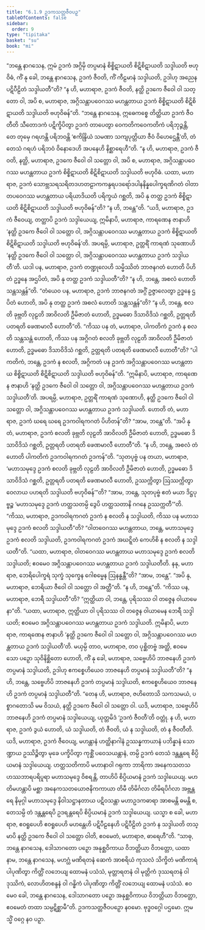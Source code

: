 ```yaml
---
title: "6.1.9 ဥဒကသတ္တဇီဝပဉှ"
tableOfContents: false
sidebar:
  order: 9
type: "tipitaka"
basket: "su"
book: "mi"
---
```



<DynamicBreadcrumb />

<Division number="179" book="mi" e="ch" v="28">

<Paragraph number="1148" book="mi">
“ဘန္တေ နာဂသေန, ဣမံ ဥဒကံ အဂ္ဂိမှိ တပ္ပမာနံ စိစ္စိဋာယတိ စိဋိစိဋာယတိ သဒ္ဒါယတိ ဗဟုဝိဓံ, ကိံ နု ခေါ, ဘန္တေ နာဂသေန, ဥဒကံ ဇီဝတိ, ကိံ ကီဠမာနံ သဒ္ဒါယတိ, ဥဒါဟု အညေန ပဋိပီဠိတံ သဒ္ဒါယတီ”တိ? “န ဟိ, မဟာရာဇ, ဥဒကံ ဇီဝတိ, နတ္ထိ ဥဒကေ ဇီဝေါ ဝါ သတ္တော ဝါ, အပိ စ, မဟာရာဇ, အဂ္ဂိသန္တာပဝေဂဿ မဟန္တတာယ ဥဒကံ စိစ္စိဋာယတိ စိဋိစိဋာယတိ သဒ္ဒါယတိ ဗဟုဝိဓန်”တိ.
</Paragraph>

<Paragraph number="1149" book="mi">
“ဘန္တေ နာဂသေန, ဣဓေကစ္စေ တိတ္ထိယာ ဥဒကံ ဇီဝတီတိ သီတောဒကံ ပဋိက္ခိပိတွာ ဥဒကံ တာပေတွာ ဝေကတိကဝေကတိကံ ပရိဘုဉ္ဇန္တိ, တေ တုမှေ ဂရဟန္တိ ပရိဘဝန္တိ ‘ဧကိန္ဒြိယံ သမဏာ သကျပုတ္တိယာ ဇီဝံ ဝိဟေဌေန္တီ’တိ, တံ တေသံ ဂရဟံ ပရိဘဝံ ဝိနောဒေဟိ အပနေဟိ နိစ္ဆာရေဟီ”တိ. “န ဟိ, မဟာရာဇ, ဥဒကံ ဇီဝတိ, နတ္ထိ, မဟာရာဇ, ဥဒကေ ဇီဝေါ ဝါ သတ္တော ဝါ, အပိ စ, မဟာရာဇ, အဂ္ဂိသန္တာပဝေဂဿ မဟန္တတာယ ဥဒကံ စိစ္စိဋာယတိ စိဋိစိဋာယတိ သဒ္ဒါယတိ ဗဟုဝိဓံ.
</Paragraph>

<Paragraph number="1150" book="mi">
ယထာ, မဟာရာဇ, ဥဒကံ သောဗ္ဘသရသရိတဒဟတဠာကကန္ဒရပဒရော်ဒပါနနိန္နပေါက္ခရဏိဂတံ ဝါတာတပဝေဂဿ မဟန္တတာယ ပရိယာဒိယတိ ပရိက္ခယံ ဂစ္ဆတိ, အပိ နု တတ္ထ ဥဒကံ စိစ္စိဋာယတိ စိဋိစိဋာယတိ သဒ္ဒါယတိ ဗဟုဝိဓန်”တိ? “န ဟိ, ဘန္တေ”တိ. “ယဒိ, မဟာရာဇ, ဥဒကံ ဇီဝေယျ, တတ္ထာပိ ဥဒကံ သဒ္ဒါယေယျ, ဣမိနာပိ, မဟာရာဇ, ကာရဏေန ဇာနာဟိ ‘နတ္ထိ ဥဒကေ ဇီဝေါ ဝါ သတ္တော ဝါ, အဂ္ဂိသန္တာပဝေဂဿ မဟန္တတာယ ဥဒကံ စိစ္စိဋာယတိ စိဋိစိဋာယတိ သဒ္ဒါယတိ ဗဟုဝိဓန်’တိ.
</Paragraph>

<Paragraph number="1151" book="mi">
အပရမ္ပိ, မဟာရာဇ, ဥတ္တရိံ ကာရဏံ သုဏောဟိ ‘နတ္ထိ ဥဒကေ ဇီဝေါ ဝါ သတ္တော ဝါ, အဂ္ဂိသန္တာပဝေဂဿ မဟန္တတာယ ဥဒကံ သဒ္ဒါယတီ’တိ. ယဒါ ပန, မဟာရာဇ, ဥဒကံ တဏ္ဍုလေဟိ သမ္မိဿိတံ ဘာဇနဂတံ ဟောတိ ပိဟိတံ ဥဒ္ဓနေ အဌပိတံ, အပိ နု တတ္ထ ဥဒကံ သဒ္ဒါယတီ”တိ? “န ဟိ, ဘန္တေ, အစလံ ဟောတိ သန္တသန္တန်”တိ. “တံယေဝ ပန, မဟာရာဇ, ဥဒကံ ဘာဇနဂတံ အဂ္ဂိံ ဥဇ္ဇာလေတွာ ဥဒ္ဓနေ ဌပိတံ ဟောတိ, အပိ နု တတ္ထ ဥဒကံ အစလံ ဟောတိ သန္တသန္တန်”တိ? “န ဟိ, ဘန္တေ, စလတိ ခုဗ္ဘတိ လုဠတိ အာဝိလတိ ဦမိဇာတံ ဟောတိ, ဥဒ္ဓမဓော ဒိသာဝိဒိသံ ဂစ္ဆတိ, ဥတ္တရတိ ပတရတိ ဖေဏမာလီ ဟောတီ”တိ. “ကိဿ ပန တံ, မဟာရာဇ, ပါကတိကံ ဥဒကံ န စလတိ သန္တသန္တံ ဟောတိ, ကိဿ ပန အဂ္ဂိဂတံ စလတိ ခုဗ္ဘတိ လုဠတိ အာဝိလတိ ဦမိဇာတံ ဟောတိ, ဥဒ္ဓမဓော ဒိသာဝိဒိသံ ဂစ္ဆတိ, ဥတ္တရတိ ပတရတိ ဖေဏမာလီ ဟောတီ”တိ? “ပါကတိကံ, ဘန္တေ, ဥဒကံ န စလတိ, အဂ္ဂိကတံ ပန ဥဒကံ အဂ္ဂိသန္တာပဝေဂဿ မဟန္တတာယ စိစ္စိဋာယတိ စိဋိစိဋာယတိ သဒ္ဒါယတိ ဗဟုဝိဓန်”တိ. “ဣမိနာပိ, မဟာရာဇ, ကာရဏေန ဇာနာဟိ ‘နတ္ထိ ဥဒကေ ဇီဝေါ ဝါ သတ္တော ဝါ, အဂ္ဂိသန္တာပဝေဂဿ မဟန္တတာယ ဥဒကံ သဒ္ဒါယတီ’တိ.
</Paragraph>

<Paragraph number="1152" book="mi">
အပရမ္ပိ, မဟာရာဇ, ဥတ္တရိံ ကာရဏံ သုဏောဟိ, နတ္ထိ ဥဒကေ ဇီဝေါ ဝါ သတ္တော ဝါ, အဂ္ဂိသန္တာပဝေဂဿ မဟန္တတာယ ဥဒကံ သဒ္ဒါယတိ. ဟောတိ တံ, မဟာရာဇ, ဥဒကံ ဃရေ ဃရေ ဥဒကဝါရကဂတံ ပိဟိတန်”တိ? “အာမ, ဘန္တေ”တိ. “အပိ နု တံ, မဟာရာဇ, ဥဒကံ စလတိ ခုဗ္ဘတိ လုဠတိ အာဝိလတိ ဦမိဇာတံ ဟောတိ, ဥဒ္ဓမဓော ဒိသာဝိဒိသံ ဂစ္ဆတိ, ဥတ္တရတိ ပတရတိ ဖေဏမာလီ ဟောတီ”တိ. “န ဟိ, ဘန္တေ, အစလံ တံ ဟောတိ ပါကတိကံ ဥဒကဝါရကဂတံ ဥဒကန်”တိ.
</Paragraph>

<Paragraph number="1153" book="mi">
“သုတပုဗ္ဗံ ပန တယာ, မဟာရာဇ, ‘မဟာသမုဒ္ဒေ ဥဒကံ စလတိ ခုဗ္ဘတိ လုဠတိ အာဝိလတိ ဦမိဇာတံ ဟောတိ, ဥဒ္ဓမဓော ဒိသာဝိဒိသံ ဂစ္ဆတိ, ဥတ္တရတိ ပတရတိ ဖေဏမာလီ ဟောတိ, ဥဿက္ကိတွာ ဩဿက္ကိတွာ ဝေလာယ ပဟရတိ သဒ္ဒါယတိ ဗဟုဝိဓန်’”တိ? “အာမ, ဘန္တေ, သုတပုဗ္ဗံ ဧတံ မယာ ဒိဋ္ဌပုဗ္ဗဉ္စ ‘မဟာသမုဒ္ဒေ ဥဒကံ ဟတ္ထသတမ္ပိ ဒွေပိ ဟတ္ထသတာနိ ဂဂနေ ဥဿက္ကတီ’”တိ. “ကိဿ, မဟာရာဇ, ဥဒကဝါရကဂတံ ဥဒကံ န စလတိ န သဒ္ဒါယတိ, ကိဿ ပန မဟာသမုဒ္ဒေ ဥဒကံ စလတိ သဒ္ဒါယတီ”တိ? “ဝါတဝေဂဿ မဟန္တတာယ, ဘန္တေ, မဟာသမုဒ္ဒေ ဥဒကံ စလတိ သဒ္ဒါယတိ, ဥဒကဝါရကဂတံ ဥဒကံ အဃဋ္ဋိတံ ကေဟိစိ န စလတိ န သဒ္ဒါယတီ”တိ. “ယထာ, မဟာရာဇ, ဝါတဝေဂဿ မဟန္တတာယ မဟာသမုဒ္ဒေ ဥဒကံ စလတိ သဒ္ဒါယတိ; ဧဝမေဝ အဂ္ဂိသန္တာပဝေဂဿ မဟန္တတာယ ဥဒကံ သဒ္ဒါယတီတိ.
</Paragraph>

<Paragraph number="1154" book="mi">
နနု, မဟာရာဇ, ဘေရိပေါက္ခရံ သုက္ခံ သုက္ခေန ဂေါစမ္မေန ဩနန္ဓန္တီ”တိ? “အာမ, ဘန္တေ”. “အပိ နု, မဟာရာဇ, ဘေရိယာ ဇီဝေါ ဝါ သတ္တော ဝါ အတ္ထီ”တိ. “န ဟိ, ဘန္တေ”တိ. “ကိဿ ပန, မဟာရာဇ, ဘေရီ သဒ္ဒါယတီ”တိ? “ဣတ္ထိယာ ဝါ, ဘန္တေ, ပုရိသဿ ဝါ တဇ္ဇေန ဝါယာမေနာ”တိ. “ယထာ, မဟာရာဇ, ဣတ္ထိယာ ဝါ ပုရိသဿ ဝါ တဇ္ဇေန ဝါယာမေန ဘေရီ သဒ္ဒါယတိ; ဧဝမေဝ အဂ္ဂိသန္တာပဝေဂဿ မဟန္တတာယ ဥဒကံ သဒ္ဒါယတိ. ဣမိနာပိ, မဟာရာဇ, ကာရဏေန ဇာနာဟိ ‘နတ္ထိ ဥဒကေ ဇီဝေါ ဝါ သတ္တော ဝါ, အဂ္ဂိသန္တာပဝေဂဿ မဟန္တတာယ ဥဒကံ သဒ္ဒါယတီ’တိ.
</Paragraph>

<Paragraph number="1155" book="mi">
မယှမ္ပိ တာဝ, မဟာရာဇ, တဝ ပုစ္ဆိတဗ္ဗံ အတ္ထိ, ဧဝမေသော ပဉှော သုဝိနိစ္ဆိတော ဟောတိ, ကိံ နု ခေါ, မဟာရာဇ, သဗ္ဗေဟိပိ ဘာဇနေဟိ ဥဒကံ တပ္ပမာနံ သဒ္ဒါယတိ, ဥဒါဟု ဧကစ္စေဟိယေဝ ဘာဇနေဟိ တပ္ပမာနံ သဒ္ဒါယတီ”တိ? “န ဟိ, ဘန္တေ, သဗ္ဗေဟိပိ ဘာဇနေဟိ ဥဒကံ တပ္ပမာနံ သဒ္ဒါယတိ, ဧကစ္စေဟိယေဝ ဘာဇနေဟိ ဥဒကံ တပ္ပမာနံ သဒ္ဒါယတီ”တိ. “တေန ဟိ, မဟာရာဇ, ဇဟိတောသိ သကသမယံ, ပစ္စာဂတောသိ မမ ဝိသယံ, နတ္ထိ ဥဒကေ ဇီဝေါ ဝါ သတ္တော ဝါ. ယဒိ, မဟာရာဇ, သဗ္ဗေဟိပိ ဘာဇနေဟိ ဥဒကံ တပ္ပမာနံ သဒ္ဒါယေယျ, ယုတ္တမိဒံ ‘ဥဒကံ ဇီဝတီ’တိ ဝတ္တုံ. န ဟိ, မဟာရာဇ, ဥဒကံ ဒွယံ ဟောတိ, ယံ သဒ္ဒါယတိ, တံ ဇီဝတိ, ယံ န သဒ္ဒါယတိ, တံ န ဇီဝတီတိ. ယဒိ, မဟာရာဇ, ဥဒကံ ဇီဝေယျ, မဟန္တာနံ ဟတ္ထိနာဂါနံ ဥဿန္နကာယာနံ ပဘိန္နာနံ သောဏ္ဍာယ ဥဿိဉ္စိတွာ မုခေ ပက္ခိပိတွာ ကုစ္ဆိံ ပဝေသယန္တာနံ, တမ္ပိ ဥဒကံ တေသံ ဒန္တန္တရေ စိပ္ပိယမာနံ သဒ္ဒါယေယျ. ဟတ္ထသတိကာပိ မဟာနာဝါ ဂရုကာ ဘာရိကာ အနေကသတသဟဿဘာရပရိပူရာ မဟာသမုဒ္ဒေ ဝိစရန္တိ, တာဟိပိ စိပ္ပိယမာနံ ဥဒကံ သဒ္ဒါယေယျ. မဟတိမဟန္တာပိ မစ္ဆာ အနေကသတယောဇနိကကာယာ တိမီ တိမိင်္ဂလာ တိမိရပိင်္ဂလာ အဗ္ဘန္တရေ နိမုဂ္ဂါ မဟာသမုဒ္ဒေ နိဝါသဋ္ဌာနတာယ ပဋိဝသန္တာ မဟာဥဒကဓာရာ အာစမန္တိ ဓမန္တိ စ, တေသမ္ပိ တံ ဒန္တန္တရေပိ ဥဒရန္တရေပိ စိပ္ပိယမာနံ ဥဒကံ သဒ္ဒါယေယျ. ယသ္မာ စ ခေါ, မဟာရာဇ, ဧဝရူပေဟိ ဧဝရူပေဟိ မဟန္တေဟိ ပဋိပီဠနေဟိ ပဋိပီဠိတံ ဥဒကံ န သဒ္ဒါယတိ တသ္မာပိ နတ္ထိ ဥဒကေ ဇီဝေါ ဝါ သတ္တော ဝါတိ, ဧဝမေတံ, မဟာရာဇ, ဓာရေဟီ”တိ.
</Paragraph>

<Paragraph number="1156" book="mi">
“သာဓု, ဘန္တေ နာဂသေန, ဒေါသာဂတော ပဉှော အနုစ္ဆဝိကာယ ဝိဘတ္တိယာ ဝိဘတ္တော, ယထာ နာမ, ဘန္တေ နာဂသေန, မဟဂ္ဃံ မဏိရတနံ ဆေကံ အာစရိယံ ကုသလံ သိက္ခိတံ မဏိကာရံ ပါပုဏိတွာ ကိတ္တိံ လဘေယျ ထောမနံ ပသံသံ, မုတ္တာရတနံ ဝါ မုတ္တိကံ ဒုဿရတနံ ဝါ ဒုဿိကံ, လောဟိတစန္ဒနံ ဝါ ဂန္ဓိကံ ပါပုဏိတွာ ကိတ္တိံ လဘေယျ ထောမနံ ပသံသံ. ဧဝမေဝ ခေါ, ဘန္တေ နာဂသေန, ဒေါသာဂတော ပဉှော အနုစ္ဆဝိကာယ ဝိဘတ္တိယာ ဝိဘတ္တော, ဧဝမေတံ တထာ သမ္ပဋိစ္ဆာမီ”တိ.

</Paragraph>
</Division>

<Paragraph number="1157" type="center" book="mi">
ဥဒကသတ္တဇီဝပဉှော နဝမော.



</Paragraph>

<Paragraph number="1158" type="center" book="mi">
ဗုဒ္ဓဝဂ္ဂေါ ပဌမော.



</Paragraph>

<Paragraph number="1159" type="center" book="mi">
ဣမသ္မိံ ဝဂ္ဂေ နဝ ပဉှာ.
</Paragraph>